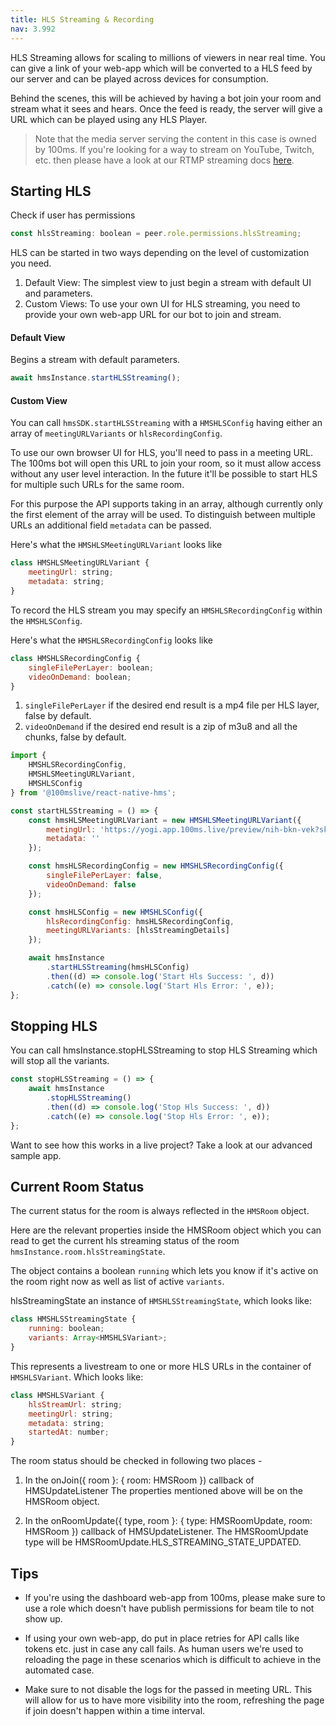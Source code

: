 ```yaml
---
title: HLS Streaming & Recording
nav: 3.992
---
```


HLS Streaming allows for scaling to millions of viewers in near real time. You can give a link of your web-app which will be converted to a HLS feed by our server and can be played across devices for consumption.

Behind the scenes, this will be achieved by having a bot join your room and stream what it sees and hears. Once the feed is ready, the server will give a URL which can be played using any HLS Player.

> Note that the media server serving the content in this case is owned by 100ms. If you're looking for a way to stream on YouTube, Twitch, etc. then please have a look at our RTMP streaming docs [here](recording).

## Starting HLS

Check if user has permissions

```js
const hlsStreaming: boolean = peer.role.permissions.hlsStreaming;
```

HLS can be started in two ways depending on the level of customization you need.

1. Default View: The simplest view to just begin a stream with default UI and parameters.
2. Custom Views: To use your own UI for HLS streaming, you need to provide your own web-app URL for our bot to join and stream.

#### Default View

Begins a stream with default parameters.

```js
await hmsInstance.startHLSStreaming();
```

#### Custom View

You can call `hmsSDK.startHLSStreaming` with a `HMSHLSConfig` having either an array of `meetingURLVariants` or `hlsRecordingConfig`.

To use our own browser UI for HLS, you'll need to pass in a meeting URL. The 100ms bot will open this URL to join your room, so
it must allow access without any user level interaction. In the future it'll be possible to start HLS for multiple such URLs for the same room.

For this purpose the API supports taking in an array, although currently only the first element of the array will be used. To distinguish between multiple URLs an additional field `metadata` can be passed.

Here's what the `HMSHLSMeetingURLVariant` looks like

```js
class HMSHLSMeetingURLVariant {
    meetingUrl: string;
    metadata: string;
}
```

To record the HLS stream you may specify an `HMSHLSRecordingConfig` within the `HMSHLSConfig`.

Here's what the `HMSHLSRecordingConfig` looks like

```js
class HMSHLSRecordingConfig {
    singleFilePerLayer: boolean;
    videoOnDemand: boolean;
}
```

1. `singleFilePerLayer` if the desired end result is a mp4 file per HLS layer, false by default.
2. `videoOnDemand` if the desired end result is a zip of m3u8 and all the chunks, false by default.

```js
import {
    HMSHLSRecordingConfig,
    HMSHLSMeetingURLVariant,
    HMSHLSConfig
} from '@100mslive/react-native-hms';

const startHLSStreaming = () => {
    const hmsHLSMeetingURLVariant = new HMSHLSMeetingURLVariant({
        meetingUrl: 'https://yogi.app.100ms.live/preview/nih-bkn-vek?skip_preview=true',
        metadata: ''
    });

    const hmsHLSRecordingConfig = new HMSHLSRecordingConfig({
        singleFilePerLayer: false,
        videoOnDemand: false
    });

    const hmsHLSConfig = new HMSHLSConfig({
        hlsRecordingConfig: hmsHLSRecordingConfig,
        meetingURLVariants: [hlsStreamingDetails]
    });

    await hmsInstance
        .startHLSStreaming(hmsHLSConfig)
        .then((d) => console.log('Start Hls Success: ', d))
        .catch((e) => console.log('Start Hls Error: ', e));
};
```

## Stopping HLS

You can call hmsInstance.stopHLSStreaming to stop HLS Streaming which will stop all the variants.

```js
const stopHLSStreaming = () => {
    await hmsInstance
        .stopHLSStreaming()
        .then((d) => console.log('Stop Hls Success: ', d))
        .catch((e) => console.log('Stop Hls Error: ', e));
};
```

Want to see how this works in a live project? Take a look at our advanced sample app.

## Current Room Status

The current status for the room is always reflected in the `HMSRoom` object.

Here are the relevant properties inside the HMSRoom object which you can read to get the current hls streaming status of the room `hmsInstance.room.hlsStreamingState`.

The object contains a boolean `running` which lets you know if it's active on the room right now as well as list of active `variants`.

hlsStreamingState an instance of `HMSHLSStreamingState`, which looks like:

```js
class HMSHLSStreamingState {
    running: boolean;
    variants: Array<HMSHLSVariant>;
}
```

This represents a livestream to one or more HLS URLs in the container of `HMSHLSVariant`. Which looks like:

```js
class HMSHLSVariant {
    hlsStreamUrl: string;
    meetingUrl: string;
    metadata: string;
    startedAt: number;
}
```

The room status should be checked in following two places -

1. In the onJoin({ room }: { room: HMSRoom }) callback of HMSUpdateListener The properties mentioned above will be on the HMSRoom object.

2. In the onRoomUpdate({ type, room }: { type: HMSRoomUpdate, room: HMSRoom }) callback of HMSUpdateListener. The HMSRoomUpdate type will be HMSRoomUpdate.HLS_STREAMING_STATE_UPDATED.

## Tips

-   If you're using the dashboard web-app from 100ms, please make sure to use a role which doesn't have publish permissions for beam tile to not show up.

-   If using your own web-app, do put in place retries for API calls like tokens etc. just in case any call fails. As human users we're used to reloading the page in these scenarios which is difficult to achieve in the automated case.

-   Make sure to not disable the logs for the passed in meeting URL. This will allow for us to have more visibility into the room, refreshing the page if join doesn't happen within a time interval.
